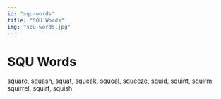 ```yaml
---
id: "squ-words"
title: "SQU Words"
img: "squ-words.jpg"
---
```


# SQU Words

square, squash, squat, squeak, squeal, squeeze, squid, squint, squirm, squirrel, squirt, squish
